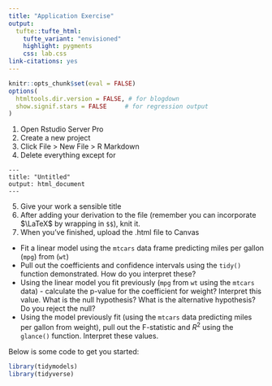 ```yaml
---
title: "Application Exercise"
output: 
  tufte::tufte_html:
    tufte_variant: "envisioned"
    highlight: pygments
    css: lab.css
link-citations: yes
---
```


```r
knitr::opts_chunk$set(eval = FALSE)
options(
  htmltools.dir.version = FALSE, # for blogdown
  show.signif.stars = FALSE     # for regression output
)
```


1. Open Rstudio Server Pro
2. Create a new project
3. Click File > New File > R Markdown
4. Delete everything except for 
```
---
title: "Untitled"
output: html_document
---
```
5. Give your work a sensible title
6. After adding your derivation to the file (remember you can incorporate $\LaTeX$ by wrapping in `$$`), knit it.
6. When you've finished, upload the .html file to Canvas


* Fit a linear model using the `mtcars` data frame predicting miles per gallon (`mpg`) from (`wt`)
* Pull out the coefficients and confidence intervals using the `tidy()` function demonstrated. How do you interpret these?
*  Using the linear model you fit previously (`mpg` from `wt` using the `mtcars` data) - calculate the p-value for the coefficient for weight? Interpret this value. What is the null hypothesis? What is the alternative hypothesis? Do you reject the null?
* Using the model previously fit (using the `mtcars` data predicting miles per gallon from weight), pull out the F-statistic and $R^2$ using the `glance()` function. Interpret these values.

Below is some code to get you started:

```r
library(tidymodels)
library(tidyverse)
```

